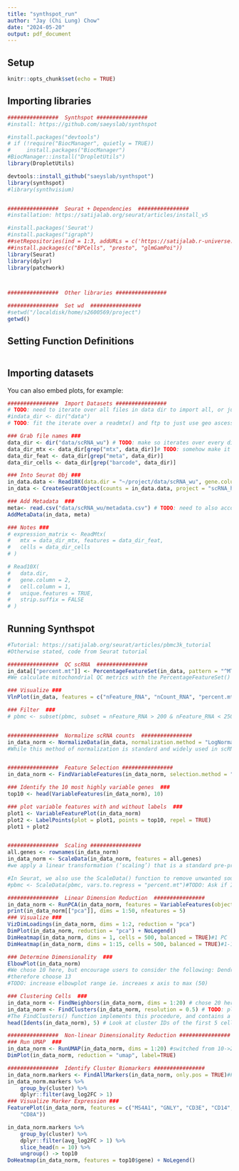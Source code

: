 ```yaml
---
title: "synthspot_run"
author: "Jay (Chi Lung) Chow"
date: "2024-05-20"
output: pdf_document
---
```

## Setup

```r
knitr::opts_chunk$set(echo = TRUE)
```
## Importing libraries

```r

################  Synthspot ################
#install: https://github.com/saeyslab/synthspot

#install.packages("devtools")
# if (!require("BiocManager", quietly = TRUE))
#     install.packages("BiocManager")
#BiocManager::install("DropletUtils")
library(DropletUtils)

devtools::install_github("saeyslab/synthspot")
library(synthspot)
#library(synthvisium)


################  Seurat + Dependencies  ################
#installation: https://satijalab.org/seurat/articles/install_v5

#install.packages('Seurat')
#install.packages("igraph")
##setRepositories(ind = 1:3, addURLs = c('https://satijalab.r-universe.dev', 'https://bnprks.r-universe.dev/'))
##install.packages(c("BPCells", "presto", "glmGamPoi"))
library(Seurat)
library(dplyr)
library(patchwork)



################  Other libraries ################  

################  Set wd  ################  
#setwd("/localdisk/home/s2600569/project")
getwd()

```
## Setting Function Definitions


```r


```

## Importing datasets

You can also embed plots, for example:

```r

################  Import Datasets ################  
# TODO: need to iterate over all files in data dir to import all, or just run each dataset once
#indata_dir <- dir("data")
# TODO: fit the iterate over a readmtx() and ftp to just use geo ascessions https://github.com/satijalab/seurat/issues/4096

### Grab file names ###
data_dir <- dir("data/scRNA_wu") # TODO: make so iterates over every dir
data_dir_mtx <- data_dir[grep("mtx", data_dir)]# TODO: somehow make it so it will rename into matrix.mtx.gz, features.tsv and barcodes.tsv.gz
data_dir_feat <- data_dir[grep("meta", data_dir)]
data_dir_cells <- data_dir[grep("barcode", data_dir)]

### Into Seurat Obj ###
in_data.data <- Read10X(data.dir = "~/project/data/scRNA_wu", gene.column=1) # TODO: need to also account for diff gene column. see https://github.com/satijalab/seurat/issues/1388
in_data <- CreateSeuratObject(counts = in_data.data, project = "scRNA_humanbreastcancer", min.cells = 3, min.features = 200)# TODO: ask if need to alter min.cells and min.features

### Add Metadata  ###
meta<- read.csv("data/scRNA_wu/metadata.csv") # TODO: need to also account for diff metadata file
AddMetaData(in_data, meta)

### Notes ###
# expression_matrix <- ReadMtx(
#   mtx = data_dir_mtx, features = data_dir_feat,
#   cells = data_dir_cells
# )

# Read10X(
#   data.dir,
#   gene.column = 2,
#   cell.column = 1,
#   unique.features = TRUE,
#   strip.suffix = FALSE
# )

```

## Running Synthspot

```r
#Tutorial: https://satijalab.org/seurat/articles/pbmc3k_tutorial
#Otherwise stated, code from Seurat tutorial

################  QC scRNA  ################  
in_data[["percent.mt"]] <- PercentageFeatureSet(in_data, pattern = "^MT-")
#We calculate mitochondrial QC metrics with the PercentageFeatureSet() function, which calculates the percentage of counts originating from a set of features. We use the set of all genes starting with MT- as a set of mitochondrial genes

### Visualize ###
VlnPlot(in_data, features = c("nFeature_RNA", "nCount_RNA", "percent.mt"), ncol = 3)

### Filter  ###
# pbmc <- subset(pbmc, subset = nFeature_RNA > 200 & nFeature_RNA < 2500 & percent.mt < 5) # TODO: Ask if need to filter cells eg. We filter cells that have unique feature counts over 2,500 or less than 200. We filter cells that have >5% mitochondrial counts


################  Normalize scRNA counts  ################ 
in_data_norm <- NormalizeData(in_data, normalization.method = "LogNormalize", scale.factor = 10000)
#While this method of normalization is standard and widely used in scRNA-seq analysis, global-scaling relies on an assumption that each cell originally contains the same number of RNA molecules


################  Feature Selection ################  
in_data_norm <- FindVariableFeatures(in_data_norm, selection.method = "vst", nfeatures = 2000)

### Identify the 10 most highly variable genes  ###
top10 <- head(VariableFeatures(in_data_norm), 10)

### plot variable features with and without labels  ###
plot1 <- VariableFeaturePlot(in_data_norm)
plot2 <- LabelPoints(plot = plot1, points = top10, repel = TRUE)
plot1 + plot2


################  Scaling ################  
all.genes <- rownames(in_data_norm)
in_data_norm <- ScaleData(in_data_norm, features = all.genes)
#we apply a linear transformation (‘scaling’) that is a standard pre-processing step prior to dimensional reduction techniques like PCA

#In Seurat, we also use the ScaleData() function to remove unwanted sources of variation from a single-cell dataset. For example, we could ‘regress out’ heterogeneity associated with (for example) cell cycle stage, or mitochondrial contamination i.e.:
#pbmc <- ScaleData(pbmc, vars.to.regress = "percent.mt")#TODO: Ask if I need to do this

################  Linear Dimension Reduction  ################  
in_data_norm <- RunPCA(in_data_norm, features = VariableFeatures(object = in_data_norm))
print(in_data_norm[["pca"]], dims = 1:50, nfeatures = 5)
### Visualize ###
VizDimLoadings(in_data_norm, dims = 1:2, reduction = "pca")
DimPlot(in_data_norm, reduction = "pca") + NoLegend()
DimHeatmap(in_data_norm, dims = 1, cells = 500, balanced = TRUE)#1 PC
DimHeatmap(in_data_norm, dims = 1:15, cells = 500, balanced = TRUE)#1-15 PC

### Determine Dimensionality  ###
ElbowPlot(in_data_norm)
#We chose 10 here, but encourage users to consider the following: Dendritic cell and NK aficionados may recognize that genes strongly associated with PCs 12 and 13 define rare immune subsets (i.e. MZB1 is a marker for plasmacytoid DCs). However, these groups are so rare, they are difficult to distinguish from background noise for a dataset of this size without prior knowledge.
#therefore choose 13
#TODO: increase elbowplot range ie. increaes x axis to max (50)

### Clustering Cells  ###
in_data_norm <- FindNeighbors(in_data_norm, dims = 1:20) # chose 20 here bc elbowplot doesnt flatten till 20
in_data_norm <- FindClusters(in_data_norm, resolution = 0.5) # TODO: play around with resolution to see dataset clusters -> VISUALIZE TO SEE EFFECTIVENESS
#The FindClusters() function implements this procedure, and contains a resolution parameter that sets the ‘granularity’ of the downstream clustering, with increased values leading to a greater number of clusters. We find that setting this parameter between 0.4-1.2 typically returns good results for single-cell datasets of around 3K cells. Optimal resolution often increases for larger datasets. The clusters can be found using the Idents() function.
head(Idents(in_data_norm), 5) # Look at cluster IDs of the first 5 cells

################  Non-linear Dimensionality Reduction ################ 
### Run UMAP  ###
in_data_norm <- RunUMAP(in_data_norm, dims = 1:20) #switched from 10->20 # can also try tSNE
DimPlot(in_data_norm, reduction = "umap", label=TRUE)

################  Identify Cluster Biomarkers ################
in_data_norm.markers <- FindAllMarkers(in_data_norm, only.pos = TRUE)#FOCUS
in_data_norm.markers %>%
    group_by(cluster) %>%
    dplyr::filter(avg_log2FC > 1)
### Visualize Marker Expression ###
FeaturePlot(in_data_norm, features = c("MS4A1", "GNLY", "CD3E", "CD14", "FCER1A", "FCGR3A", "LYZ", "PPBP",
    "CD8A"))

in_data_norm.markers %>%
    group_by(cluster) %>%
    dplyr::filter(avg_log2FC > 1) %>%
    slice_head(n = 10) %>%
    ungroup() -> top10
DoHeatmap(in_data_norm, features = top10$gene) + NoLegend()

```

```r





```

